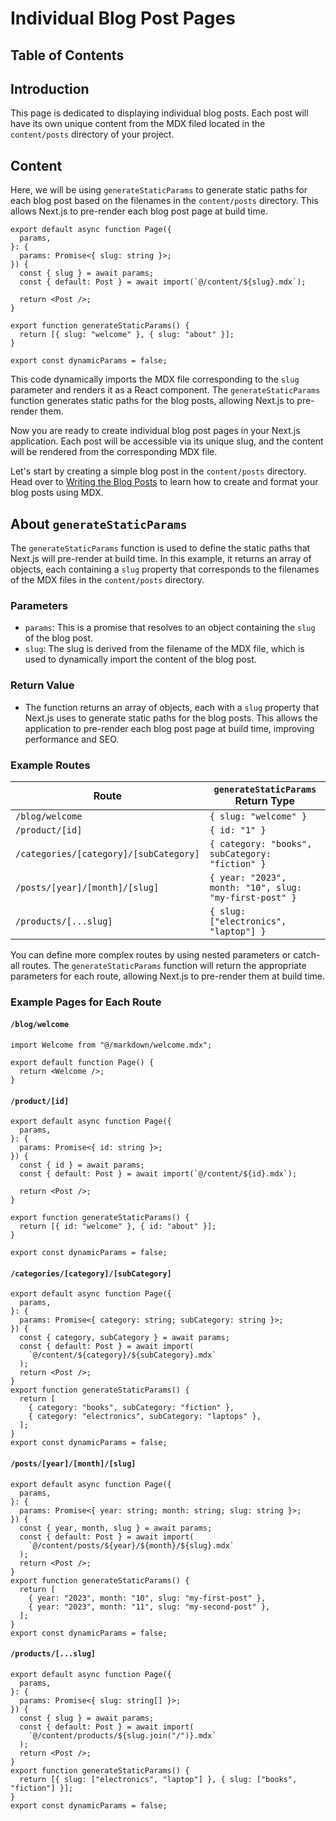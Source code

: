 
# Individual Blog Post Pages

## Table of Contents

## Introduction

This page is dedicated to displaying individual blog posts. Each post will have its own unique content from the MDX filed located in the `content/posts` directory of your project.

## Content

Here, we will be using `generateStaticParams` to generate static paths for each blog post based on the filenames in the `content/posts` directory. This allows Next.js to pre-render each blog post page at build time.

```tsx
export default async function Page({
  params,
}: {
  params: Promise<{ slug: string }>;
}) {
  const { slug } = await params;
  const { default: Post } = await import(`@/content/${slug}.mdx`);

  return <Post />;
}

export function generateStaticParams() {
  return [{ slug: "welcome" }, { slug: "about" }];
}

export const dynamicParams = false;
```

This code dynamically imports the MDX file corresponding to the `slug` parameter and renders it as a React component. The `generateStaticParams` function generates static paths for the blog posts, allowing Next.js to pre-render them.

Now you are ready to create individual blog post pages in your Next.js application. Each post will be accessible via its unique slug, and the content will be rendered from the corresponding MDX file.

Let's start by creating a simple blog post in the `content/posts` directory. Head over to [Writing the Blog Posts](/blog-website/writing-the-blog-posts) to learn how to create and format your blog posts using MDX.

<BackToTop />

## About `generateStaticParams`

The `generateStaticParams` function is used to define the static paths that Next.js will pre-render at build time. In this example, it returns an array of objects, each containing a `slug` property that corresponds to the filenames of the MDX files in the `content/posts` directory.

### Parameters

- `params`: This is a promise that resolves to an object containing the `slug` of the blog post.
- `slug`: The slug is derived from the filename of the MDX file, which is used to dynamically import the content of the blog post.

### Return Value

- The function returns an array of objects, each with a `slug` property that Next.js uses to generate static paths for the blog posts. This allows the application to pre-render each blog post page at build time, improving performance and SEO.

### Example Routes

| Route                                  | `generateStaticParams` Return Type                     |
| -------------------------------------- | ------------------------------------------------------ |
| `/blog/welcome`                        | `{ slug: "welcome" }`                                  |
| `/product/[id]`                        | `{ id: "1" }`                                          |
| `/categories/[category]/[subCategory]` | `{ category: "books", subCategory: "fiction" }`        |
| `/posts/[year]/[month]/[slug]`         | `{ year: "2023", month: "10", slug: "my-first-post" }` |
| `/products/[...slug]`                  | `{ slug: ["electronics", "laptop"] }`                  |

You can define more complex routes by using nested parameters or catch-all routes. The `generateStaticParams` function will return the appropriate parameters for each route, allowing Next.js to pre-render them at build time.

### Example Pages for Each Route

#### `/blog/welcome`

```tsx
import Welcome from "@/markdown/welcome.mdx";

export default function Page() {
  return <Welcome />;
}
```

#### `/product/[id]`

```tsx
export default async function Page({
  params,
}: {
  params: Promise<{ id: string }>;
}) {
  const { id } = await params;
  const { default: Post } = await import(`@/content/${id}.mdx`);

  return <Post />;
}

export function generateStaticParams() {
  return [{ id: "welcome" }, { id: "about" }];
}

export const dynamicParams = false;
```

#### `/categories/[category]/[subCategory]`

```tsx
export default async function Page({
  params,
}: {
  params: Promise<{ category: string; subCategory: string }>;
}) {
  const { category, subCategory } = await params;
  const { default: Post } = await import(
    `@/content/${category}/${subCategory}.mdx`
  );
  return <Post />;
}
export function generateStaticParams() {
  return [
    { category: "books", subCategory: "fiction" },
    { category: "electronics", subCategory: "laptops" },
  ];
}
export const dynamicParams = false;
```

#### `/posts/[year]/[month]/[slug]`

```tsx
export default async function Page({
  params,
}: {
  params: Promise<{ year: string; month: string; slug: string }>;
}) {
  const { year, month, slug } = await params;
  const { default: Post } = await import(
    `@/content/posts/${year}/${month}/${slug}.mdx`
  );
  return <Post />;
}
export function generateStaticParams() {
  return [
    { year: "2023", month: "10", slug: "my-first-post" },
    { year: "2023", month: "11", slug: "my-second-post" },
  ];
}
export const dynamicParams = false;
```

#### `/products/[...slug]`

```tsx
export default async function Page({
  params,
}: {
  params: Promise<{ slug: string[] }>;
}) {
  const { slug } = await params;
  const { default: Post } = await import(
    `@/content/products/${slug.join("/")}.mdx`
  );
  return <Post />;
}
export function generateStaticParams() {
  return [{ slug: ["electronics", "laptop"] }, { slug: ["books", "fiction"] }];
}
export const dynamicParams = false;
```

<BackToTop />
